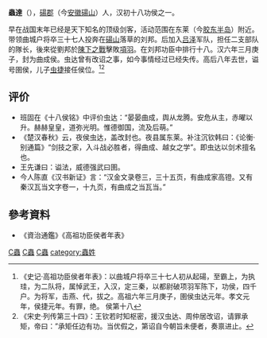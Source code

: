 '''蟲達'''（{{bd|？||前180年|catIdx=}}），[[碭郡|碭郡]]（今[[安徽|安徽]][[碭山|碭山]]）人，汉初十八功侯之一。

早在战国末年已经是天下知名的顶级剑客，活动范围在东莱（今[[胶东半岛|胶东半岛]]）附近。带领曲城户将卒三十七人投奔在[[碭山|碭山]]落草的刘邦。后加入[[吕泽|吕泽]]军队，担任二支部队的隊长，後來從劉邦於[[陳下之戰|陳下之戰]]擊敗[[項羽|項羽]]。在刘邦功臣中排行十八。汉六年三月庚子，封为曲成侯。虫达曾有改诏之事，如今事情经过已经失传。高后八年去世，谥号圉侯，儿子[[虫捷|虫捷]]接任侯位。<ref>《史记·高祖功臣侯者年表》：以曲城户将卒三十七人初从起碭，至霸上，为执珪，为二队将，属悼武王，入汉，定三秦，以都尉破项羽军陈下，功侯，四千户。为将军，击燕、代，拔之。高祖六年三月庚子，圉侯虫达元年。孝文元年，侯捷元年。有罪，绝。 侯第十八</ref><ref>《宋史·列传第三十四》：王钦若时知枢密，援汉虫达、周仲居改诏，请罪承矩，帝曰：”承矩任边有功。当优假之，第诏自今朝旨未便者，奏禀进止。</ref>

==评价==
*班固在《十八侯铭》中评价虫达：“晏晏曲成，舆从龙腾。安危从主，赤曜以升。赫赫皇皇，道弥光明。惟德御国，流及后萌。”
*《楚汉春秋》云，夜侯虫达，盖改封也。夜县属东莱。补注沉钦韩曰：《论衡·别通篇》“剑技之家，入斗战必胜者，得曲成、越女之学”。即虫达以剑术擅名也。
*王先谦曰：谥法，威德强武曰圉。
*今人陈直《汉书新证》言：“汉金文录卷三，三十五页，有曲成家高镫。又有秦汉瓦当文字卷一，十九页，有曲成之当瓦当。”

==參考資料==
*《資治通鑑》《高祖功臣侯者年表》
{{reflist}}

{{軍事人物小作品}}

[[category:楚漢戰爭人物|C蟲]]
[[category:西漢军事人物|C蟲]]
[[category:碭山人|C蟲]]
[[category:蟲姓|category:蟲姓]]